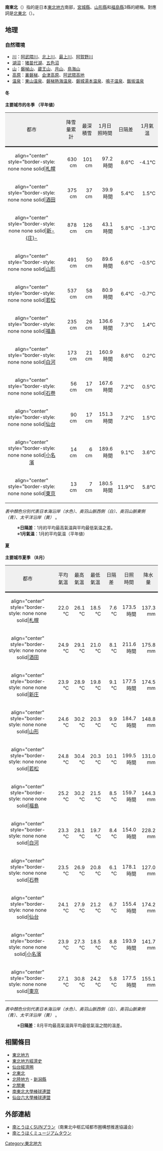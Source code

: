 '''南東北'''（{{jpn|j=南東北|hg=みなみとうほく|rm=Minamitōhoku|f=y}}）指的是日本[[東北地方|東北地方]]南部，[[宮城縣|宮城縣]]、[[山形縣|山形縣]]和[[福島縣|福島縣]]3縣的總稱。對應詞是[[北東北|北東北]]（{{lang|ja|きたとうほく}}）。

== 地理 ==
=== 自然環境 ===
*[[川|川]]：[[阿武隈川|阿武隈川]]、[[北上川|北上川]]、[[最上川|最上川]]、[[阿賀野川|阿賀野川]]
*[[湖|湖沼]]：[[猪苗代湖|猪苗代湖]]、[[五色沼|五色沼]]
*[[山|山]]：[[磐梯山|磐梯山]]、[[蔵王山|蔵王山]]、[[月山|月山]]、[[鳥海山|鳥海山]]
*[[高原|高原]]：[[裏磐梯|裏磐梯]]、[[会津高原|会津高原]]、[[阿武隈高地|阿武隈高地]]
*[[温泉|温泉]]：[[東山温泉|東山温泉]]、[[磐梯熱海温泉|磐梯熱海温泉]]、[[磐城湯本温泉|磐城湯本温泉]]、[[鳴子温泉|鳴子温泉]]、[[飯坂温泉|飯坂温泉]]

==== 冬 ====
'''主要城市的冬季 （平年値）'''
{|border=1
|-
| align="center" style="border-style: none none solid; background: #f0f0f0" |都市||align="center" style="border-style: none none solid; background: #f0f0f0" | ||align="center" style="border-style: none none solid; background: #f0f0f0" |降雪量累計||align="center" style="border-style: none none solid; background: #f0f0f0" |最深積雪||align="center" style="border-style: none none solid; background: #f0f0f0" |1月日照時間||align="center" style="border-style: none none solid; background: #f0f0f0" |日隔差||align="center" style="border-style: none none solid; background: #f0f0f0" |1月氣温
|- bgcolor=#cc99ff
| align="center" style="border-style: none none solid|[[札幌市|札幌]]|| ||align="right" | 630 cm||align="right" | 101 cm||align="right" | 97.2 時間||align="right" | 8.6℃||align="right" |-4.1℃
|-bgcolor=#ccffff
| align="center" style="border-style: none none solid|[[酒田市|酒田]]|| ||align="right" |375 cm||align="right" | 37 cm||align="right" | 39.9 時間||align="right" | 5.4℃||align="right" |1.5℃
|-
| align="center" style="border-style: none none solid|[[新庄市|新-{庄}-]]|| ||align="right" |878 cm||align="right" | 126 cm||align="right" | 43.1 時間||align="right" | 5.8℃||align="right" |-1.3℃
|-
| align="center" style="border-style: none none solid|[[山形市|山形]]|| ||align="right" |491 cm||align="right" | 50 cm||align="right" | 89.6 時間||align="right" | 6.6℃||align="right" |-0.5℃
|-
| align="center" style="border-style: none none solid|[[會津若松市|若松]]|| ||align="right" | 537 cm||align="right" | 58 cm||align="right" | 80.9 時間||align="right" | 6.4℃||align="right" |-0.7℃
|-bgcolor=#99ccff
| align="center" style="border-style: none none solid|[[福島市|福島]]|| ||align="right" | 235 cm||align="right" | 26 cm||align="right" | 136.6 時間||align="right" | 7.3℃||align="right" |1.4℃
|-bgcolor=#99ccff
| align="center" style="border-style: none none solid|[[白河市|白河]]|| ||align="right" | 173 cm||align="right" | 21 cm||align="right" | 160.9 時間||align="right" | 8.6℃||align="right" |0.2℃
|- bgcolor=#ffffcc
| align="center" style="border-style: none none solid|[[石卷市|石卷]]|| ||align="right" | 56 cm||align="right" | 17 cm||align="right" | 167.6 時間||align="right" | 7.2℃||align="right" |0.5℃
|- bgcolor=#ffffcc
| align="center" style="border-style: none none solid|[[仙台市|仙台]]|| ||align="right" | 90 cm||align="right" | 17 cm||align="right" | 151.3 時間||align="right" | 7.2℃||align="right" |1.5℃
|- bgcolor=#ffffcc
| align="center" style="border-style: none none solid|[[磐城市|小名濱]]|| ||align="right" | 14 cm||align="right" | 6 cm||align="right" | 189.6 時間||align="right" | 9.1℃||align="right" |3.6℃
|- bgcolor=#ffcc33
| align="center" style="border-style: none none solid|[[千代田區|東京]]|| ||align="right" | 13 cm||align="right" | 7 cm||align="right" | 180.5 時間||align="right" | 11.9℃||align="right" |5.8℃
|}
''表中顏色分別代表日本海沿岸（水色）''、''奥羽山脈西側（白）''、''奥羽山脈東側（青）''、''太平洋沿岸（黄）'' 。
:※'''日隔差'''：1月的平均最高氣温與平均最低氣温之差。
:※'''1月氣温'''：1月的平均氣温（平年値）

==== 夏 ====
'''主要城市夏季 （8月）'''
{|border=1
|-
| align="center" style="border-style: none none solid; background: #f0f0f0" |都市||align="center" style="border-style: none none solid; background: #f0f0f0" | ||align="center" style="border-style: none none solid; background: #f0f0f0" |平均氣温||align="center" style="border-style: none none solid; background: #f0f0f0" |最高氣温||align="center" style="border-style: none none solid; background: #f0f0f0" |最低氣温||align="center" style="border-style: none none solid; background: #f0f0f0" |日隔差||align="center" style="border-style: none none solid; background: #f0f0f0" |日照時間||align="center" style="border-style: none none solid; background: #f0f0f0" |降水量
|- bgcolor=#cc99ff
| align="center" style="border-style: none none solid|[[札幌市|札幌]]|| ||align="right" | 22.0 ℃||align="right" | 26.1 ℃||align="right" | 18.5 ℃||align="right" | 7.6 ℃||align="right" | 173.5 時間||align="right" |137.3 mm
|-bgcolor=#ccffff
| align="center" style="border-style: none none solid|[[酒田市|酒田]]|| ||align="right" | 24.9 ℃||align="right" | 29.1 ℃||align="right" | 21.0 ℃||align="right" | 8.1 ℃||align="right" | 211.6 時間||align="right" |175.8 mm
|-
| align="center" style="border-style: none none solid|[[新庄市|新庄]]|| ||align="right" | 23.9 ℃||align="right" | 28.9 ℃||align="right" | 19.8 ℃||align="right" | 9.1 ℃||align="right" | 177.5 時間||align="right" |174.5 mm
|-
| align="center" style="border-style: none none solid|[[山形市|山形]]|| ||align="right" | 24.6 ℃||align="right" | 30.2 ℃||align="right" | 20.3 ℃||align="right" | 9.9 ℃||align="right" | 184.7 時間||align="right" |148.8 mm
|-
| align="center" style="border-style: none none solid|[[會津若松市|若松]]|| ||align="right" | 24.8 ℃||align="right" | 30.4 ℃||align="right" | 20.3 ℃||align="right" | 10.1 ℃||align="right" | 199.5 時間||align="right" |131.0 mm
|-bgcolor=#99ccff
| align="center" style="border-style: none none solid|[[福島市|福島]]|| ||align="right" | 25.2 ℃||align="right" | 30.2 ℃||align="right" | 21.5 ℃||align="right" | 8.5 ℃||align="right" | 159.7 時間||align="right" |144.3 mm
|-bgcolor=#99ccff
| align="center" style="border-style: none none solid|[[白河市|白河]]|| ||align="right" | 23.3 ℃||align="right" | 28.1 ℃||align="right" | 19.7 ℃||align="right" | 8.4 ℃||align="right" | 154.0 時間||align="right" |228.2 mm
|- bgcolor=#ffffcc
| align="center" style="border-style: none none solid|[[石卷市|石卷]]|| ||align="right" | 23.5 ℃||align="right" | 26.9 ℃||align="right" | 20.8 ℃||align="right" | 6.1 ℃||align="right" | 178.1 時間||align="right" |127.0 mm
|- bgcolor=#ffffcc
| align="center" style="border-style: none none solid|[[仙台市|仙台]]|| ||align="right" | 24.1 ℃||align="right" | 27.9 ℃||align="right" | 21.2 ℃||align="right" | 6.7 ℃||align="right" | 155.4 時間||align="right" |174.2 mm
|- bgcolor=#ffffcc
| align="center" style="border-style: none none solid|[[磐城市|小名濱]]|| ||align="right" | 23.9 ℃||align="right" | 27.3 ℃||align="right" | 18.5 ℃||align="right" | 8.8 ℃||align="right" | 193.9 時間||align="right" |141.7 mm
|- bgcolor=#ffcc33
| align="center" style="border-style: none none solid|[[千代田區|東京]]|| ||align="right" | 27.1 ℃||align="right" | 30.8 ℃||align="right" | 24.2 ℃||align="right" | 5.8 ℃||align="right" | 177.5 時間||align="right" |155.1 mm
|}
''表中顏色分別代表日本海沿岸（水色）''、''奥羽山脈西側（白）''、''奥羽山脈東側（青）''、''太平洋沿岸（黄）'' 。

:※'''日隔差'''：8月平均最高氣温與平均最低氣温之間的溫差。

== 相關條目 ==
*[[東北地方|東北地方]]
*[[東北地方經濟史|東北地方經濟史]]
*[[仙台經濟圈|仙台經濟圈]]
*[[北東北|北東北]]
*[[北陸地方|北陸地方]] - [[新潟縣|新潟縣]]
*[[北關東|北關東]]
*[[南東北大學棒球連盟|南東北大學棒球連盟]]
*[[仙台六大學棒球連盟|仙台六大學棒球連盟]]

{{日本地理區劃}}

== 外部連結 ==
*[https://web.archive.org/web/20070220083227/http://www.renkei-sunplan.jp/ 南とうほくSUNプラン]（南東北中枢広域都市圈構想推進協議会）
*[https://web.archive.org/web/20130619091448/http://museum-town.net/ 南とうほくミュージアムタウン]

{{DEFAULTSORT:Minamitouhoku}}

[[Category:東北地方|Category:東北地方]]